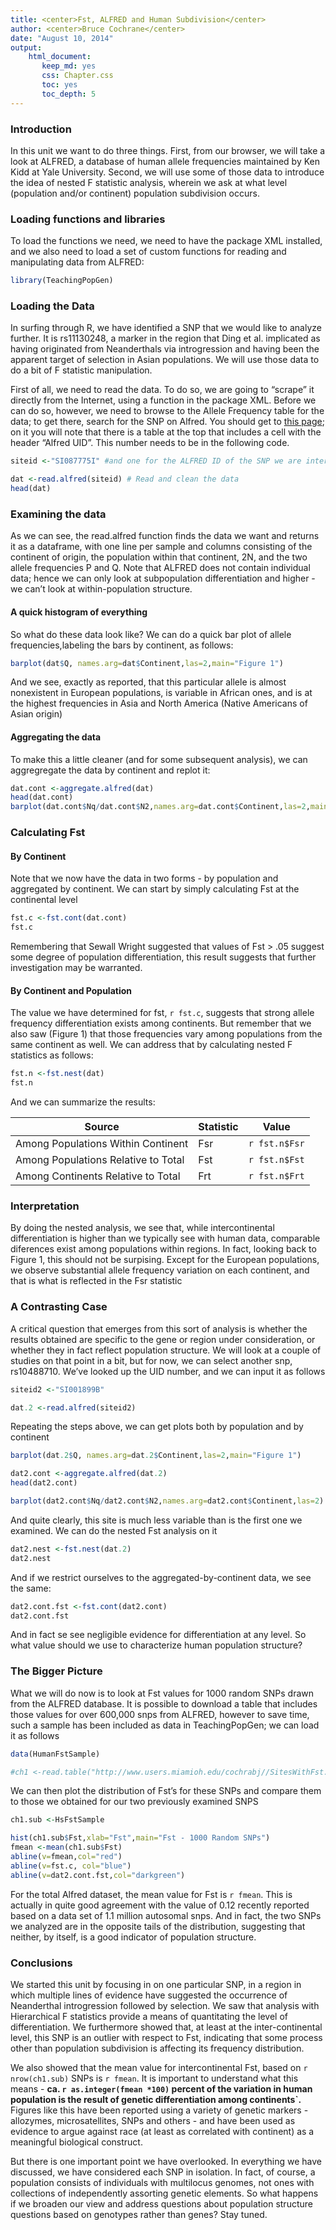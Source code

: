 ```yaml
---
title: <center>Fst, ALFRED and Human Subdivision</center>
author: <center>Bruce Cochrane</center>
date: "August 10, 2014"
output: 
    html_document:
       keep_md: yes
       css: Chapter.css
       toc: yes
       toc_depth: 5
---
```




### Introduction

In this unit we want to do three things.  First, from our browser, we will take a look at ALFRED, a database of human allele frequencies maintained by Ken Kidd at Yale University.  Second, we will use some of those data to introduce the idea of nested F statistic analysis, wherein we ask at what level (population and/or continent) population subdivision occurs.

### Loading functions and libraries

To load the functions we need, we need to have the package XML installed, and we also need to load a set of custom functions for reading and manipulating data from ALFRED:
```r

library(TeachingPopGen)

```


### Loading the Data

In surfing through R, we have identified a SNP that we would like to analyze further.  It is rs11130248, a marker in the region that Ding et al. implicated as having originated from Neanderthals via introgression and having been the apparent target of selection in Asian populations.  We will use those data to do a bit of F statistic manipulation.

First of all, we need to read the data.  To do so, we are going to "scrape" it directly from the Internet, using a function in the package XML.  Before we can do so, however, we need to browse to the Allele Frequency table for the data; to get there, search for the SNP on Alfred.  You should get to [this page](http://alfred.med.yale.edu/alfred/recordinfo.asp?condition=sites.site_uid=%27SI087775I); on it you will note that there is a table at the top that includes a cell with the header "Alfred UID".  This number needs to be in the following code.

```r

siteid <-"SI087775I" #and one for the ALFRED ID of the SNP we are interested in

dat <-read.alfred(siteid) # Read and clean the data
head(dat)
```
### Examining the data

As we can see, the read.alfred function finds the data we want and returns it as a dataframe, with one line per sample and columns consisting of the continent of origin, the population within that continent, 2N, and the two allele frequencies P and Q.  Note that ALFRED does not contain individual data; hence we can only look at subpopulation differentiation and higher - we can't look at within-population structure.

#### A quick histogram of everything

So what do these data look like?  We can do a quick bar plot of allele frequencies,labeling the bars by continent, as follows:

```r
barplot(dat$Q, names.arg=dat$Continent,las=2,main="Figure 1")
```
And we see, exactly as reported, that this particular allele is almost nonexistent in European populations, is variable in African ones, and is at the highest frequencies in Asia and North America (Native Americans of Asian origin)

#### Aggregating the data

To make this a little cleaner (and for some subsequent analysis), we can aggregregate the data by continent and replot it:
```r
dat.cont <-aggregate.alfred(dat)
head(dat.cont)
barplot(dat.cont$Nq/dat.cont$N2,names.arg=dat.cont$Continent,las=2,main= "Figure 2")
```
### Calculating Fst

#### By Continent

Note that we now have the data in two forms - by population and aggregated by continent.  We can start by simply calculating Fst at the continental level
```r
fst.c <-fst.cont(dat.cont)
fst.c
```
Remembering that Sewall Wright suggested that values of Fst > .05 suggest some degree of population differentiation, this result suggests that further investigation may be warranted.

#### By Continent and Population

The value we have determined for fst, `r fst.c`, suggests that strong allele frequency differentiation exists among continents.  But remember that we also saw (Figure 1) that those frequencies vary among populations from the same continent as well. We can address that by calculating nested F statistics as follows:

```r
fst.n <-fst.nest(dat)
fst.n
```
And we can summarize the results:

Source | Statistic | Value
---|---|---
Among Populations Within Continent | Fsr | `r fst.n$Fsr`
Among Populations Relative to Total | Fst | `r fst.n$Fst`
Among Continents Relative to Total | Frt | `r fst.n$Frt`

### Interpretation

By doing the nested analysis, we see that, while intercontinental differentiation is higher than we typically see with human data, comparable diferences exist among populations within regions.  In fact, looking back to Figure 1, this should not be surpising.  Except for the European populations, we observe substantial allele frequency variation on each continent, and that is what is reflected in the Fsr statistic

### A Contrasting Case

A critical question that emerges from this sort of analysis is whether the results obtained are specific to the gene or region under consideration, or whether they in fact reflect population structure.  We will look at a couple of studies on that point in a bit, but for now, we can select another snp,  rs10488710.  We've looked up the UID number, and we can input it as follows
```r
siteid2 <-"SI001899B"

dat.2 <-read.alfred(siteid2)
```
Repeating the steps above, we can get plots both by population and by continent
```r
barplot(dat.2$Q, names.arg=dat.2$Continent,las=2,main="Figure 1")
```
```r
dat2.cont <-aggregate.alfred(dat.2)
head(dat2.cont)

barplot(dat2.cont$Nq/dat2.cont$N2,names.arg=dat2.cont$Continent,las=2)
```
And quite clearly, this site is much less variable than is the first one we examined.  We can do the nested Fst analysis on it

```r
dat2.nest <-fst.nest(dat.2)
dat2.nest
```
And if we restrict ourselves to the aggregated-by-continent data, we see the same:
```r
dat2.cont.fst <-fst.cont(dat2.cont)
dat2.cont.fst
```

And in fact se see negligible evidence for differentiation at any level.  So what value should we use to characterize human population structure?


### The Bigger Picture

What we will do now is to look at Fst values for 1000 random SNPs drawn from the ALFRED database.  It is possible to download a table that includes those values for over 600,000 snps from ALFRED, however to save time, such a sample has been included as data in TeachingPopGen; we can load it as follows

```r
data(HumanFstSample)
```

```r
#ch1 <-read.table("http://www.users.miamioh.edu/cochrabj//SitesWithFst.txt",header=TRUE)

```
We can then plot the distribution of Fst's for these SNPs and compare them to those we obtained for our two previously examined SNPS
```r
ch1.sub <-HsFstSample

hist(ch1.sub$Fst,xlab="Fst",main="Fst - 1000 Random SNPs")
fmean <-mean(ch1.sub$Fst)
abline(v=fmean,col="red")
abline(v=fst.c, col="blue")
abline(v=dat2.cont.fst,col="darkgreen")
```

For the total Alfred dataset, the mean value for Fst is `r fmean`.  This is actually in quite good agreement with the value of 0.12 recently reported based on a data set of 1.1 million autosomal snps.  And in fact, the two SNPs we analyzed are in the opposite tails of the distribution, suggesting that neither, by itself, is a good indicator of population structure.

### Conclusions

We started this unit by focusing in on one particular SNP, in a region in which multiple lines of evidence have suggested the occurrence of Neanderthal introgression followed by selection.  We saw that analysis with Hierarchical F statistics provide a means of quantitating the level of differentiation.  We furthermore showed that, at least at the inter-continental level, this SNP is an outlier with respect to Fst, indicating that some process other than population subdivision is affecting its frequency distribution.

We also showed that the mean value for intercontinental Fst, based on `r nrow(ch1.sub)` SNPs is `r fmean`.  It is important to understand what this means -  **ca. `r as.integer(fmean *100)` percent of the variation in human population is the result of genetic differentiation among continents`.**  Figures like this have been reported using a variety of genetic markers - allozymes, microsatellites, SNPs and others - and have been used as evidence to argue against race (at least as correlated with continent) as a meaningful biological construct.  

But there is one important point we have overlooked.  In everything we have discussed, we have considered each SNP in isolation.  In fact, of course, a population consists of individuals with multilocus genomes, not ones with collections of independently assorting genetic elements.  So what happens if we broaden our view and address questions about population structure questions based on genotypes rather than genes?  Stay tuned.